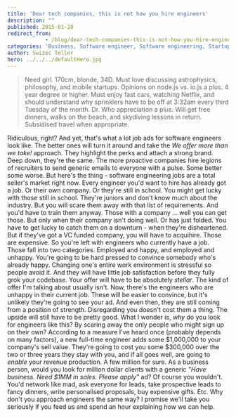 ```yaml
---
title: 'Dear tech companies, this is not how you hire engineers'
description: ""
published: 2015-01-20
redirect_from: 
            - /blog/dear-tech-companies-this-is-not-how-you-hire-engineers/swizec/6643
categories: 'Business, Software engineer, Software engineering, Startups'
author: Swizec Teller
hero: ../../../defaultHero.jpg
---
```

> Need girl. 170cm, blonde, 34D. Must love discussing astrophysics, philosophy, and mobile startups. Opinions on node.js vs. io.js a plus. 4 year degree or higher. Must enjoy fast cars, watching Netflix, and should understand why sprinklers have to be off at 3:32am every third Tuesday of the month. Dr. Who appreciation a plus. Will get free dinners, walks on the beach, and skydiving lessons in return. Subsidised travel when appropriate.

Ridiculous, right? And yet, that's what a lot job ads for software engineers look like. The better ones will turn it around and take the _We offer more than we take!_ approach. They highlight the perks and attach a strong brand. Deep down, they're the same. The more proactive companies hire legions of recruiters to send generic emails to everyone with a pulse. Some better some worse. But here's the thing - software engineering jobs are a total seller's market right now. Every engineer you'd want to hire has already got a job. Or their own company. Or they're still in school. You might get lucky with those still in school. They're juniors and don't know much about the industry. But you will scare them away with that list of requirements. And you'd have to train them anyway. Those with a company ... well you can get those. But only when their company isn't doing well. Or has just folded. You have to get lucky to catch them on a downturn - when they're disheartened. But if they've got a VC funded company, you will have to acquihire. Those are expensive. So you're left with engineers who currently have a job. Those fall into two categories. Employed and happy, and employed and unhappy. You're going to be hard pressed to convince somebody who's already happy. Changing one's entire work environment is stressful so people avoid it. And they will have little job satisfaction before they fully grok your codebase. Your offer will have to be absolutely _stellar_. The kind of offer I'm talking about usually isn't. Now, there's the engineers who are unhappy in their current job. These will be easier to convince, but it's unlikely they're going to see your ad. And even then, they are still coming from a position of strength. Disregarding you doesn't cost them a thing. The upside will still have to be pretty good. What I wonder is, _why_ do you look for engineers like this? By scaring away the only people who might sign up on their own? According to a measure I've heard once (probably depends on many factors), a new full-time engineer adds some $1,000,000 to your company's sell value. They're going to cost you some $300,000 over the two or three years they stay with you, and if all goes well, are going to _enable_ your revenue production. A few million for sure. As a business person, would you look for million dollar clients with a generic _"Have business. Need $1MM in sales. Please apply"_ ad? Of course you wouldn't. You'd network like mad, ask everyone for leads, take prospective leads to fancy dinners, write personalised proposals, buy expensive gifts. Etc. Why don't you approach engineers the same way? I promise we'll take you seriously if you feed us and spend an hour explaining how we can help.